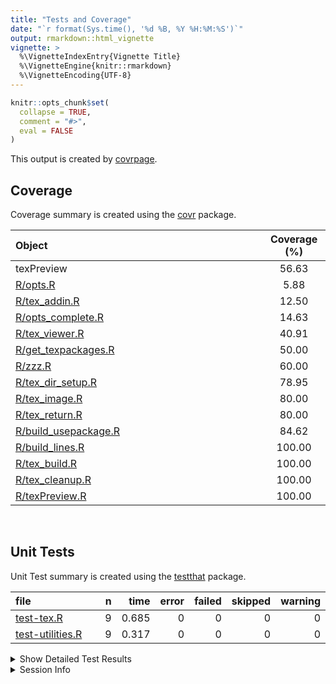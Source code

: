 ```yaml
---
title: "Tests and Coverage"
date: "`r format(Sys.time(), '%d %B, %Y %H:%M:%S')`"
output: rmarkdown::html_vignette
vignette: >
  %\VignetteIndexEntry{Vignette Title}
  %\VignetteEngine{knitr::rmarkdown}
  %\VignetteEncoding{UTF-8}
---
```

  
```r
knitr::opts_chunk$set(
  collapse = TRUE,
  comment = "#>",
  eval = FALSE
)
```

<!--- Placeholder for tests/README.md Do Not Edit--->
This output is created by
[covrpage](https://github.com/yonicd/covrpage).

## Coverage

Coverage summary is created using the
[covr](https://github.com/r-lib/covr) package.

| Object                                           | Coverage (%) |
| :----------------------------------------------- | :----------: |
| texPreview                                       |    56.63     |
| [R/opts.R](https://github.com/metrumresearchgroup/texPreview/tree/check_tex_pkgs/R/opts.R)                          |     5.88     |
| [R/tex\_addin.R](https://github.com/metrumresearchgroup/texPreview/tree/check_tex_pkgs/R/tex_addin.R)               |    12.50     |
| [R/opts\_complete.R](https://github.com/metrumresearchgroup/texPreview/tree/check_tex_pkgs/R/opts_complete.R)       |    14.63     |
| [R/tex\_viewer.R](https://github.com/metrumresearchgroup/texPreview/tree/check_tex_pkgs/R/tex_viewer.R)             |    40.91     |
| [R/get\_texpackages.R](https://github.com/metrumresearchgroup/texPreview/tree/check_tex_pkgs/R/get_texpackages.R)   |    50.00     |
| [R/zzz.R](https://github.com/metrumresearchgroup/texPreview/tree/check_tex_pkgs/R/zzz.R)                            |    60.00     |
| [R/tex\_dir\_setup.R](https://github.com/metrumresearchgroup/texPreview/tree/check_tex_pkgs/R/tex_dir_setup.R)      |    78.95     |
| [R/tex\_image.R](https://github.com/metrumresearchgroup/texPreview/tree/check_tex_pkgs/R/tex_image.R)               |    80.00     |
| [R/tex\_return.R](https://github.com/metrumresearchgroup/texPreview/tree/check_tex_pkgs/R/tex_return.R)             |    80.00     |
| [R/build\_usepackage.R](https://github.com/metrumresearchgroup/texPreview/tree/check_tex_pkgs/R/build_usepackage.R) |    84.62     |
| [R/build\_lines.R](https://github.com/metrumresearchgroup/texPreview/tree/check_tex_pkgs/R/build_lines.R)           |    100.00    |
| [R/tex\_build.R](https://github.com/metrumresearchgroup/texPreview/tree/check_tex_pkgs/R/tex_build.R)               |    100.00    |
| [R/tex\_cleanup.R](https://github.com/metrumresearchgroup/texPreview/tree/check_tex_pkgs/R/tex_cleanup.R)           |    100.00    |
| [R/texPreview.R](https://github.com/metrumresearchgroup/texPreview/tree/check_tex_pkgs/R/texPreview.R)              |    100.00    |

<br>

## Unit Tests

Unit Test summary is created using the
[testthat](https://github.com/r-lib/testthat)
package.

| file                                          | n |  time | error | failed | skipped | warning |
| :-------------------------------------------- | -: | ----: | ----: | -----: | ------: | ------: |
| [test-tex.R](https://github.com/metrumresearchgroup/texPreview/tree/check_tex_pkgs/tests/testthat/test-tex.R)             | 9 | 0.685 |     0 |      0 |       0 |       0 |
| [test-utilities.R](https://github.com/metrumresearchgroup/texPreview/tree/check_tex_pkgs/tests/testthat/test-utilities.R) | 9 | 0.317 |     0 |      0 |       0 |       0 |

<details closed>

<summary> Show Detailed Test Results
</summary>

| file                                              | context                      | test                                              | status | n |  time |
| :------------------------------------------------ | :--------------------------- | :------------------------------------------------ | :----- | -: | ----: |
| [test-tex.R](https://github.com/metrumresearchgroup/texPreview/tree/check_tex_pkgs/tests/testthat/test-tex.R#L33)             | core tex function            | porting to tex: files generated                   | PASS   | 1 | 0.002 |
| [test-tex.R](https://github.com/metrumresearchgroup/texPreview/tree/check_tex_pkgs/tests/testthat/test-tex.R#L37)             | core tex function            | porting to tex: class of output                   | PASS   | 1 | 0.001 |
| [test-tex.R](https://github.com/metrumresearchgroup/texPreview/tree/check_tex_pkgs/tests/testthat/test-tex.R#L51)             | core tex function            | porting to tex no filedir: no files generated     | PASS   | 1 | 0.002 |
| [test-tex.R](https://github.com/metrumresearchgroup/texPreview/tree/check_tex_pkgs/tests/testthat/test-tex.R#L55)             | core tex function            | porting to tex no filedir: class of output        | PASS   | 1 | 0.001 |
| [test-tex.R](https://github.com/metrumresearchgroup/texPreview/tree/check_tex_pkgs/tests/testthat/test-tex.R#L69)             | core tex function            | keep pdf as an output: files generated            | PASS   | 1 | 0.002 |
| [test-tex.R](https://github.com/metrumresearchgroup/texPreview/tree/check_tex_pkgs/tests/testthat/test-tex.R#L73)             | core tex function            | keep pdf as an output: class of output            | PASS   | 1 | 0.002 |
| [test-tex.R](https://github.com/metrumresearchgroup/texPreview/tree/check_tex_pkgs/tests/testthat/test-tex.R#L88)             | core tex function            | html output: return magick object                 | PASS   | 1 | 0.671 |
| [test-tex.R](https://github.com/metrumresearchgroup/texPreview/tree/check_tex_pkgs/tests/testthat/test-tex.R#L117)            | core tex function            | tex lines directly input: validate benchmark      | PASS   | 1 | 0.002 |
| [test-tex.R](https://github.com/metrumresearchgroup/texPreview/tree/check_tex_pkgs/tests/testthat/test-tex.R#L135)            | core tex function            | use svg device: check if file created             | PASS   | 1 | 0.002 |
| [test-utilities.R](https://github.com/metrumresearchgroup/texPreview/tree/check_tex_pkgs/tests/testthat/test-utilities.R#L8)  | utility functions of package | build usepackage call: basic call                 | PASS   | 1 | 0.001 |
| [test-utilities.R](https://github.com/metrumresearchgroup/texPreview/tree/check_tex_pkgs/tests/testthat/test-utilities.R#L12) | utility functions of package | build usepackage call: check library is installed | PASS   | 1 | 0.145 |
| [test-utilities.R](https://github.com/metrumresearchgroup/texPreview/tree/check_tex_pkgs/tests/testthat/test-utilities.R#L16) | utility functions of package | build usepackage call: add options                | PASS   | 1 | 0.002 |
| [test-utilities.R](https://github.com/metrumresearchgroup/texPreview/tree/check_tex_pkgs/tests/testthat/test-utilities.R#L20) | utility functions of package | build usepackage call: use bad library name       | PASS   | 1 | 0.152 |
| [test-utilities.R](https://github.com/metrumresearchgroup/texPreview/tree/check_tex_pkgs/tests/testthat/test-utilities.R#L39) | utility functions of package | build usepackage multiple calls: class            | PASS   | 1 | 0.001 |
| [test-utilities.R](https://github.com/metrumresearchgroup/texPreview/tree/check_tex_pkgs/tests/testthat/test-utilities.R#L43) | utility functions of package | build usepackage multiple calls: dimension        | PASS   | 1 | 0.002 |
| [test-utilities.R](https://github.com/metrumresearchgroup/texPreview/tree/check_tex_pkgs/tests/testthat/test-utilities.R#L57) | utility functions of package | find packages: check class                        | PASS   | 2 | 0.003 |
| [test-utilities.R](https://github.com/metrumresearchgroup/texPreview/tree/check_tex_pkgs/tests/testthat/test-utilities.R#L73) | utility functions of package | empty call to addin: cause addin to crash         | PASS   | 1 | 0.011 |

</details>

<details>

<summary> Session Info </summary>

| Field    | Value                               |
| :------- | :---------------------------------- |
| Version  | R version 3.5.1 (2018-07-02)        |
| Platform | x86\_64-apple-darwin15.6.0 (64-bit) |
| Running  | macOS High Sierra 10.13.6           |
| Language | en\_US                              |
| Timezone | America/New\_York                   |

| Package  | Version    |
| :------- | :--------- |
| testthat | 2.0.0.9000 |
| covr     | 3.2.0      |
| covrpage | 0.0.61     |

</details>

<!--- Final Status : pass --->
